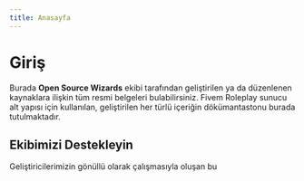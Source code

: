 ```yaml
---
title: Anasayfa
---
```



# Giriş

Burada **Open Source Wizards** ekibi tarafından geliştirilen ya da düzenlenen kaynaklara ilişkin tüm resmi belgeleri bulabilirsiniz. Fivem Roleplay sunucu alt yapısı için kullanılan, geliştirilen her türlü içeriğin dökümantastonu burada tutulmaktadır.

## Ekibimizi Destekleyin

Geliştiricilerimizin gönüllü olarak çalışmasıyla oluşan bu

<div className="mt-2 flex flex-wrap justify-evenly gap-4">
  <SocialMediaLink
    image="https://avatars.githubusercontent.com/u/12395430?v=4"
    name="Yankı"
    instagramName="kokuluvesika"
  />
  <SocialMediaLink
    image="https://avatars.githubusercontent.com/u/105340951?v=4"
    name="Sinem"
    instagramName="sinemtrksvr"
  />
  <SocialMediaLink
    image="https://avatars.githubusercontent.com/u/144186910?v=4"
    name="Mete"
    instagramName="mete_ayas"
  />
  <SocialMediaLink image="https://avatars.githubusercontent.com/u/93484053?v=4" name="Ömer" instagramName="ofsezginn" />
  <SocialMediaLink
    image="https://avatars.githubusercontent.com/u/142420987?v=4"
    name="Ata"
    instagramName="ata.gungorr"
  />
</div>
